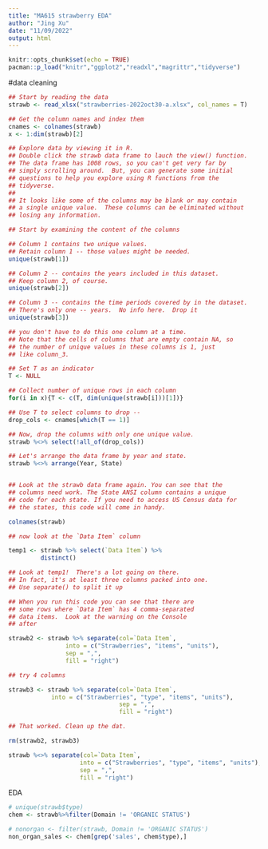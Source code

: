 ```yaml
---
title: "MA615 strawberry EDA"
author: "Jing Xu"
date: "11/09/2022"
output: html
---
```


```r
knitr::opts_chunk$set(echo = TRUE)
pacman::p_load("knitr","ggplot2","readxl","magrittr","tidyverse")

```


#data cleaning
```r
## Start by reading the data
strawb <- read_xlsx("strawberries-2022oct30-a.xlsx", col_names = T)

## Get the column names and index them
cnames <- colnames(strawb)
x <- 1:dim(strawb)[2]

## Explore data by viewing it in R.  
## Double click the strawb data frame to lauch the view() function.
## The data frame has 1008 rows, so you can't get very far by
## simply scrolling around.  But, you can generate some initial
## questions to help you explore using R functions from the
## tidyverse.  
##
## It looks like some of the columns may be blank or may contain 
## a single unique value.  These columns can be eliminated without 
## losing any information.

## Start by examining the content of the columns

## Column 1 contains two unique values.  
## Retain column 1 -- those values might be needed.
unique(strawb[1])

## Column 2 -- contains the years included in this dataset.
## Keep column 2, of course.
unique(strawb[2])

## Column 3 -- contains the time periods covered by in the dataset.
## There's only one -- years.  No info here.  Drop it
unique(strawb[3])

## you don't have to do this one column at a time.
## Note that the cells of columns that are empty contain NA, so
## the number of unique values in these columns is 1, just 
## like column_3.

## Set T as an indicator
T <- NULL

## Collect number of unique rows in each column
for(i in x){T <- c(T, dim(unique(strawb[i]))[1])}

## Use T to select columns to drop -- 
drop_cols <- cnames[which(T == 1)]

## Now, drop the columns with only one unique value.
strawb %<>% select(!all_of(drop_cols))

## Let's arrange the data frame by year and state.
strawb %<>% arrange(Year, State)


## Look at the strawb data frame again. You can see that the 
## columns need work. The State ANSI column contains a unique
## code for each state. If you need to access US Census data for
## the states, this code will come in handy.

colnames(strawb)

## now look at the `Data Item` column

temp1 <- strawb %>% select(`Data Item`) %>% 
         distinct()

## Look at temp1!  There's a lot going on there.
## In fact, it's at least three columns packed into one.
## Use separate() to split it up

## When you run this code you can see that there are 
## some rows where `Data Item` has 4 comma-separated 
## data items.  Look at the warning on the Console 
## after 

strawb2 <- strawb %>% separate(col=`Data Item`,
                into = c("Strawberries", "items", "units"),
                sep = ",",
                fill = "right")

## try 4 columns

strawb3 <- strawb %>% separate(col=`Data Item`,
            into = c("Strawberries", "type", "items", "units"),
                               sep = ",",
                               fill = "right")

## That worked. Clean up the dat.

rm(strawb2, strawb3)

strawb %<>% separate(col=`Data Item`,
                    into = c("Strawberries", "type", "items", "units"),
                    sep = ",",
                    fill = "right")
```


EDA
```r
# unique(strawb$type)
chem <- strawb%>%filter(Domain != 'ORGANIC STATUS')

# nonorgan <- filter(strawb, Domain != 'ORGANIC STATUS')
non_organ_sales <- chem[grep('sales', chem$type),]
```

